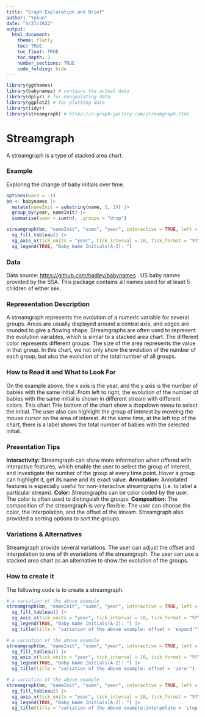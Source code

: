```yaml
---
title: "Graph Exploration and Brief"
author: "Yukun"
date: "4/27/2022"
output:
  html_document:
    theme: flatly
    toc: TRUE
    toc_float: TRUE
    toc_depth: 2
    number_sections: TRUE
    code_folding: hide
---
```


```r
library(ggthemes)
library(babynames) # contains the actual data
library(dplyr) # for manipulating data
library(ggplot2) # for plotting data
library(tidyr)
library(streamgraph) # https://r-graph-gallery.com/streamgraph.html
```

# Streamgraph{-}

A streamgraph is a type of stacked area chart. 

### Example{-}

Exploring the change of baby initials over time.

```r
options(warn = -1)
bn <- babynames |>
  mutate(nameInit = substring(name, 1, 1)) |>
  group_by(year, nameInit) |>
  summarise(sumn = sum(n), .groups = "drop")

streamgraph(bn, "nameInit", "sumn", "year", interactive = TRUE, left = 55) |>
  sg_fill_tableau() |>
  sg_axis_x(tick_units = "year", tick_interval = 10, tick_format = "%Y") |>
  sg_legend(TRUE, "Baby Name Initials(A-Z): ")
```

### Data{-}
Data source: <https://github.com/hadley/babynames> . US baby names provided by the SSA. 
This package contains all names used for at least 5 children of either sex.

### Representation Description{-}
A streamgraph represents the evolution of a numeric 
variable for several groups. Areas are usually displayed around a central axis, and edges 
are rounded to give a flowing shape. Streamgraphs are often used to represent the evolution 
variables, which is simlar to a stacked area chart. The different color represents different
groups. The size of the area represents the value in that group. In this chart, we not only show 
the evolution of the number of each group, but also the evolution of the total number of all groups.

### How to Read it and What to Look For{-}
On the example above, the x axis is the year, and the y axis is the number of babies with the same initial.
From left to right, the evolution of the number of babies with the same initial is shown in different stream
with different colors. This chart THe bottom of the chart show a dropdown menu to select the initial. The user also
can highlight the group of interest by moveing the mouse cursor on the area of interest. At the same time,
at the left top of the chart, there is a label shows the total number of babies with the selected initial.

### Presentation Tips{-}
**Interactivity:** Streamgraph can show more information when offered with interactive features, 
which enable the user to select the group of interest, and investigate the number of the group 
at every time point. Hover a group can highlight it, get its name and its exact value. 
**Annotation:** Annotated features is especially useful for non-interactive streamgraphs (i.e. to label a particular stream).
**Color:** Streamgraphs can be color coded by the user. The color is often used to distinguish the groups.
**Composition:** The composition of the streamgraph is very flexible. The user can choose the color, 
the interpolation, and the offset of the stream. Streamgraph also provided a sorting options to sort the groups.

### Variations & Alternatives{-}
Streamgraph provide several variations. The user can adjust the offset and interpolation to one of th evariations 
of the streamgraph. The user can use a stacked area chart as an alternative to show the evolution of the groups.

### How to create it{-}

The following code is to create a streamgraph.
```r
# a variation of the above example
streamgraph(bn, "nameInit", "sumn", "year", interactive = TRUE, left = 55, offset = "expand") |>
  sg_fill_tableau() |>
  sg_axis_x(tick_units = "year", tick_interval = 10, tick_format = "%Y") |>
  sg_legend(TRUE, "Baby Name Initials(A-Z): ") |>
  sg_title(title = "variation of the above example: offset = 'expand'")

# a variation of the above example
streamgraph(bn, "nameInit", "sumn", "year", interactive = TRUE, left = 55, offset = "zero") |>
  sg_fill_tableau() |>
  sg_axis_x(tick_units = "year", tick_interval = 10, tick_format = "%Y") |>
  sg_legend(TRUE, "Baby Name Initials(A-Z): ") |>
  sg_title(title = "variation of the above example: offset = 'zero'")

# a variation of the above example
streamgraph(bn, "nameInit", "sumn", "year", interactive = TRUE, left = 55, interpolate = "step") |>
  sg_fill_tableau() |>
  sg_axis_x(tick_units = "year", tick_interval = 10, tick_format = "%Y") |>
  sg_legend(TRUE, "Baby Name Initials(A-Z): ") |>
  sg_title(title = "variation of the above example:interpolate = 'step'")
```
